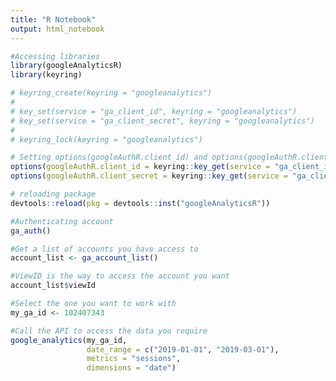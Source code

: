 ```yaml
---
title: "R Notebook"
output: html_notebook
---
```


```r
#Accessing libraries
library(googleAnalyticsR)
library(keyring)
```

```r
# keyring_create(keyring = "googleanalytics")
# 
# key_set(service = "ga_client_id", keyring = "googleanalytics")
# key_set(service = "ga_client_secret", keyring = "googleanalytics")
# 
# keyring_lock(keyring = "googleanalytics")
```

```r

# Setting options(googleAuthR.client_id) and options(googleAuthR.client_secret) to activate API call
options(googleAuthR.client_id = keyring::key_get(service = "ga_client_id", keyring = "googleanalytics"))
options(googleAuthR.client_secret = keyring::key_get(service = "ga_client_secret", keyring = "googleanalytics"))

# reloading package
devtools::reload(pkg = devtools::inst("googleAnalyticsR"))

#Authenticating account
ga_auth()
```

```r


#Get a list of accounts you have access to
account_list <- ga_account_list()

#ViewID is the way to access the account you want
account_list$viewId

#Select the one you want to work with
my_ga_id <- 102407343

#Call the API to access the data you require
google_analytics(my_ga_id, 
                 date_range = c("2019-01-01", "2019-03-01"), 
                 metrics = "sessions", 
                 dimensions = "date")
```

